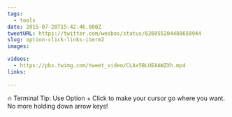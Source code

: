 ```yaml
---
tags:
  - tools
date: 2015-07-28T15:42:46.000Z
tweetURL: https://twitter.com/wesbos/status/626055204488658944
slug: option-click-links-iterm2
images:

videos:
  - https://pbs.twimg.com/tweet_video/CLAx5BLUEAAWZXh.mp4
links:

---
```

🔥 Terminal Tip: Use Option + Click to make your cursor go where you want. No more holding down arrow keys!

